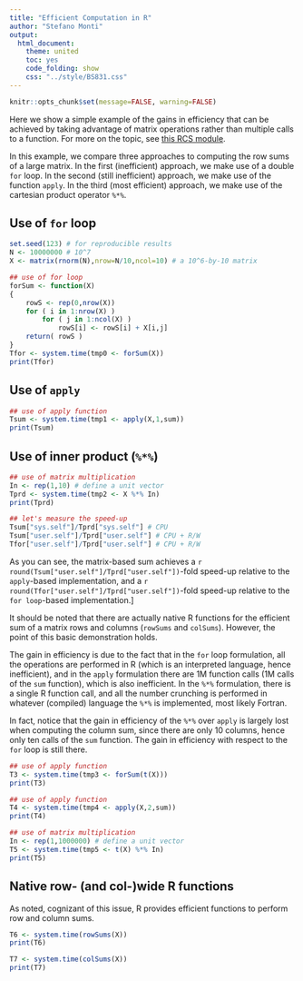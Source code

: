 ```yaml
---
title: "Efficient Computation in R"
author: "Stefano Monti"
output:
  html_document:
    theme: united
    toc: yes
    code_folding: show
    css: "../style/BS831.css" 
---
```


```r
knitr::opts_chunk$set(message=FALSE, warning=FALSE)
```

Here we show a simple example of the gains in efficiency that can be achieved by taking advantage of matrix operations rather than multiple calls to a function. For more on the topic, see [this RCS module](http://rcs.bu.edu/examples/r/tutorials/R7-Optimization/opt.R).

In this example, we compare three approaches to computing the row sums
of a large matrix. In the first (inefficient) approach, we make
use of a double `for` loop. In the second (still inefficient) approach, we
make use of the function <code>apply</code>. In the third (most
efficient) approach, we make use of the cartesian product operator
`%*%`.

## Use of `for` loop
```r
set.seed(123) # for reproducible results
N <- 10000000 # 10^7
X <- matrix(rnorm(N),nrow=N/10,ncol=10) # a 10^6-by-10 matrix

## use of for loop
forSum <- function(X)
{
    rowS <- rep(0,nrow(X))
    for ( i in 1:nrow(X) )
        for ( j in 1:ncol(X) )
            rowS[i] <- rowS[i] + X[i,j]
    return( rowS )
}
Tfor <- system.time(tmp0 <- forSum(X))
print(Tfor)
```

## Use of `apply`
```r
## use of apply function
Tsum <- system.time(tmp1 <- apply(X,1,sum))
print(Tsum)
```

## Use of inner product (`%*%`)
```r
## use of matrix multiplication
In <- rep(1,10) # define a unit vector
Tprd <- system.time(tmp2 <- X %*% In)
print(Tprd)

## let's measure the speed-up
Tsum["sys.self"]/Tprd["sys.self"] # CPU
Tsum["user.self"]/Tprd["user.self"] # CPU + R/W
Tfor["user.self"]/Tprd["user.self"] # CPU + R/W
```

As you can see, the matrix-based sum achieves a `r round(Tsum["user.self"]/Tprd["user.self"])`-fold speed-up relative to the `apply`-based implementation, and a `r round(Tfor["user.self"]/Tprd["user.self"])`-fold speed-up relative to the `for loop`-based implementation.]

It should be noted that there are actually native R functions for the
efficient sum of a matrix rows and columns (`rowSums` and
`colSums`). However, the point of this basic demonstration holds.

The gain in efficiency is due to the fact that in the `for` loop formulation, all the operations are performed in R (which is an interpreted language, hence inefficient), and in the `apply` formulation there are 1M function calls (1M calls of the `sum` function), which is also inefficient. In the `%*%` formulation, there is a single R function call, and all the number crunching is performed in whatever (compiled) language the `%*%` is implemented, most likely Fortran.

In fact, notice that the gain in efficiency of the `%*%` over `apply` is largely lost when computing the column sum, since there are only 10 columns, hence only ten calls of the `sum` function. The gain in efficiency with respect to the `for` loop is still there.

```r
## use of apply function
T3 <- system.time(tmp3 <- forSum(t(X)))
print(T3)
```

```r
## use of apply function
T4 <- system.time(tmp4 <- apply(X,2,sum))
print(T4)
```

```r
## use of matrix multiplication
In <- rep(1,1000000) # define a unit vector
T5 <- system.time(tmp5 <- t(X) %*% In)
print(T5)
```

## Native row- (and col-)wide R functions
As noted, cognizant of this issue, R provides efficient functions to perform row and column sums. 

```r
T6 <- system.time(rowSums(X))
print(T6)
```

```r
T7 <- system.time(colSums(X))
print(T7)
```

